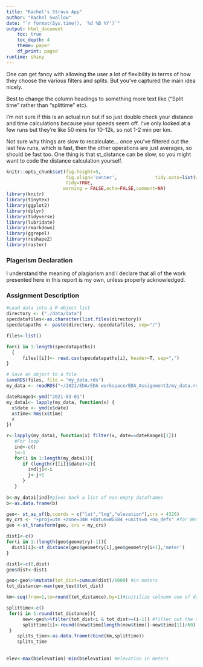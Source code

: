 ```yaml
---
title: "Rachel's Strava App"
author: "Rachel Swallow"
date: "`r format(Sys.time(), '%d %B %Y')`"
output: html_document
    toc: true
    toc_depth: 4
    theme: paper 
    df_print: paged
runtime: shiny
---
```



One can get fancy with allowing the user a lot of flexibility in terms of how they choose the various filters and splits. But you've captured the main idea nicely. 

Best to change the column headings to something more text like ("Split time" rather than "splittime" etc).

I'm not sure if this is an actual run but if so just double check your distance and time calculations because your speeds seem off. I've only looked at a few runs but they're like 50 mins for 10-12k, so not 1-2 min per km.

Not sure why things are slow to recalculate... once you've filtered out the last few runs, which is fast, then the other operations are just averages, so should be fast too. One thing is that st_distance can be slow, so you might want to code the distance calculation yourself.

```r
knitr::opts_chunk$set(fig.height=5,
                      fig.align='center',              tidy.opts=list(width.cutoff=60),
                      tidy=TRUE, 
                     warning = FALSE,echo=FALSE,comment=NA)
library(knitr)
library(tinytex)
library(ggplot2)
library(dplyr)
library(tidyverse)
library(lubridate)
library(rmarkdown)
library(ggrepel)
library(reshape2)
library(raster)
```
### Plagerism Declaration
I understand the meaning of plagiarism and I declare that all of the work presented here in this report is my own, unless properly acknowledged. 

### Assignment Description 
\marginpar{\bf{[15]}}

```r
#Load data into a R object list 
directory <- ("./data/data")
specdatafiles<-as.character(list.files(directory))
specdatapaths <- paste(directory, specdatafiles, sep="/")

files<-list()

for(i in 1:length(specdatapaths))
  {
      files[[i]]<- read.csv(specdatapaths[i], header=T, sep=",")
}

# Save an object to a file
saveRDS(files, file = "my_data.rds")
my_data <- readRDS("~/2021/EDA/EDA workspace/EDA_Assignment3/my_data.rds")
```

```r
dateRange1<-ymd("2021-03-01")
my_data1<- lapply(my_data, function(x) {
  x$date <- ymd(x$date)
  x$time<-hms(x$time)
  x
})

r<-lapply(my_data1, function(x) filter(x, date==dateRange1[1]))
   #For loop
   ind<-c()
   j<-1
   for(i in 1:length(my_data1)){
      if (length(r[[i]]$date)>2){
        ind[j]<-i
        j<-j+1
      }
   }
   
b<-my_data1[ind]#gives back a list of non-empty dataframes
b<-as.data.frame(b)

```

```r
geo<- st_as_sf(b,coords = c("lat","lng","elevation"),crs = 4326)
my_crs <- "+proj=utm +zone=34H +datum=WGS84 +units=m +no_defs" #for Beaufort 
geo <-st_transform(geo, crs = my_crs)

dist1<-c()
for(i in 1:(length(geo$geometry)-1)){
  dist1[i]<-st_distance(geo$geometry[i],geo$geometry[i+1],'meter')
}

dist1<-c(0,dist)
geo$dist<-dist1

geo<-geo%>%mutate(tot_dist=cumsum(dist)/1000) #in meters 
tot_distance<-max(geo_test$tot_dist)

km<-seq(from=1,to=round(tot_distance),by=1)#initilize coloumn one of dataframe = the kms 

splittime<-c()
 for(i in 1:round(tot_distance)){
      new<-geo%>%filter(tot_dist<i & tot_dist>=(i-1)) #filter out the data between the two kms relevent = 1km split 
      splittime[i]<-round((new$time[length(new$time)]-new$time[1])/60)
 }
    splits_time<-as.data.frame(cbind(km,splittime))
    splits_time
    
    
elev<-max(b$elevation)-min(b$elevation) #elevation in meters
```
